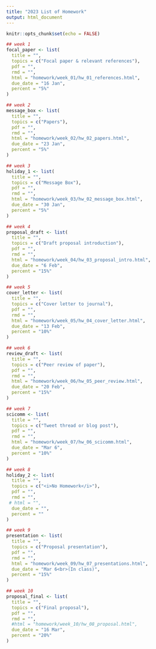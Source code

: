 ```yaml
---
title: "2023 List of Homework"
output: html_document
---
```


```r
knitr::opts_chunk$set(echo = FALSE)
```

```r
## week 1
focal_paper <- list(
  title = "",
  topics = c("Focal paper & relevant references"),
  pdf = "",
  rmd = "",
  html = "homework/week_01/hw_01_references.html",
  due_date = "16 Jan",
  percent = "5%"
)

## week 2
message_box <- list(
  title = "",
  topics = c("Papers"),
  pdf = "",
  rmd = "",
  html = "homework/week_02/hw_02_papers.html",
  due_date = "23 Jan",
  percent = "5%"
)

## week 3
holiday_1 <- list(
  title = "",
  topics = c("Message Box"),
  pdf = "",
  rmd = "",
  html = "homework/week_03/hw_02_message_box.html",
  due_date = "30 Jan",
  percent = "5%"
)

## week 4
proposal_draft <- list(
  title = "",
  topics = c("Draft proposal introduction"),
  pdf = "",
  rmd = "",
  html = "homework/week_04/hw_03_proposal_intro.html",
  due_date = "6 Feb",
  percent = "15%"
)

## week 5
cover_letter <- list(
  title = "",
  topics = c("Cover letter to journal"),
  pdf = "",
  rmd = "",
  html = "homework/week_05/hw_04_cover_letter.html",
  due_date = "13 Feb",
  percent = "10%"
)

## week 6
review_draft <- list(
  title = "",
  topics = c("Peer review of paper"),
  pdf = "",
  rmd = "",
  html = "homework/week_06/hw_05_peer_review.html",
  due_date = "20 Feb",
  percent = "15%"
)

## week 7
scicomm <- list(
  title = "",
  topics = c("Tweet thread or blog post"),
  pdf = "",
  rmd = "",
  html = "homework/week_07/hw_06_scicomm.html",
  due_date = "Mar 6",
  percent = "10%"
)

## week 8
holiday_2 <- list(
  title = "",
  topics = c("<i>No Homework</i>"),
  pdf = "",
  rmd = "",
 # html = "",
  due_date = "",
  percent = ""
)

## week 9
presentation <- list(
  title = "",
  topics = c("Proposal presentation"),
  pdf = "",
  rmd = "",
  html = "homework/week_09/hw_07_presentations.html",
  due_date = "Mar 6<br>(In class)",
  percent = "15%"
)

## week 10
proposal_final <- list(
  title = "",
  topics = c("Final proposal"),
  pdf = "",
  rmd = "",
  #html = "homework/week_10/hw_08_proposal.html",
  due_date = "16 Mar",
  percent = "20%"
)
```

